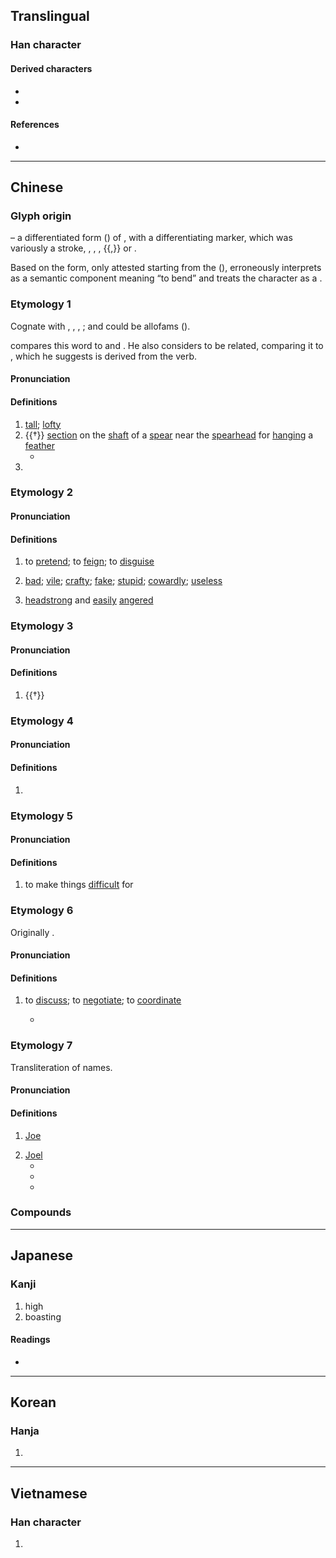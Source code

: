 {{also|乔}}
{{character info}}
==Translingual==

===Han character===
{{Han char|rn=30|rad=口|as=09|sn=12|four=20227|canj=HKRBR|ids=⿱⿵夭口冋}}

====Derived characters====
* {{l|mul|[[僑]], [[嘺]], [[墧]], [[嬌]], [[嶠]], [[𢄹]], [[𢕪]], [[憍]], [[撟]], [[𣾷]], [[獢]], [[䢪]], [[橋]], [[燆]], [[犞]], [[𤩝]], [[矯]], [[礄]], [[穚]], [[𥼱]], [[繑]], [[蟜]], [[䚩]], [[譑]], [[蹻]], [[趫]], [[轎]], [[鐈]], [[鞽]], [[𧄳]], [[驕]], [[鱎]]}}
* {{l|mul|[[勪]], [[敽]], [[敿]], [[䎗]], [[鷮]], [[䀉]], [[㝯]], [[㠐]], [[簥]], [[蕎]], [[毊]], [[㢗]], [[屫]]}}

====References====
* {{Han ref|kx=0200.220|dkj=03990|dj=0422.060|hdz=10656.120|uh=55AC|ud=21932|bh=B3EC|bd=46060}}

----

==Chinese==
{{zh-wp|zh:喬姓|yue:喬氏|nan:Kiâu (sèⁿ)|en:Qiao (surname)}}

===Glyph origin===
{{Han etym}}
{{liushu|i}} – a differentiated form ({{zh-l|*分化字}}) of {{och-l|高|high, tall}}, with a differentiating marker, which was variously a stroke, {{zh-l|*屮}}, {{zh-l|*止}}, {{zh-l|*力}}, {{zh-l|*九}}{{,}} or {{zh-l|*夭}}.

Based on the {{zh-l|*夭}} form, only attested starting from the {{w|Han dynasty}} ({{zh-ref|Chi, 2010}}), ''{{w|Shuowen}}'' erroneously interprets {{zh-l|*夭}} as a semantic component meaning “to bend” and treats the character as a {{liushu|psc|nocap=1}}.

===Etymology 1===
{{zh-forms|s=乔|alt=𠳮}}

Cognate with {{och-l|憍|id=1|to lift the head}}, {{och-l|驕|proud}}, {{och-l|撟|id=2|to lift}}, {{och-l|嶠|peak}}; {{och-l|高|high; tall}} and {{och-l|蹻|id=1|martial; vigorous}} could be allofams ({{zh-ref|Schuessler, 2007}}).

{{zh-ref|Sagart (2017b)}} compares this word to {{cog|bo|སྒྲོ||to elevate; to exalt; to increase}} and {{cog|kac|shagrau||to exalt}}. He also considers {{och-l|鷮|a kind of pheasant (with a long tail and feathers used for ornaments)}} to be related, comparing it to {{cog|bo|སྒྲོ||large feather}}, which he suggests is derived from the verb.

====Pronunciation====
{{zh-pron
|m=qiáo
|m-s=qiao2
|c=kiu4
|c-t=kiau3
|g=qieu2
|h=pfs=khièu;gd=kiau2
|j=qiau1
|mb=giǎu
|md=gièu
|mn=kiâu
|mn-t=kiao5/kiou5
|w=3jjiau
|x=jiau2
|mc=2+1
|oc=y,2+1
|ma=y
|cat=a,n,v,pn
}}

====Definitions====
{{zh-hanzi}}

# [[tall]]; [[lofty]]
# {{†}} [[section]] on the [[shaft]] of a [[spear]] near the [[spearhead]] for [[hang]]ing a [[feather]]
#* {{zh-x|二{Ér}-矛 重{chóng} 喬|The two lances' '''panache-hangers''' soared doubly|CL|ref=Shijing}}
# {{surname|zh}}

===Etymology 2===
{{zh-forms|s=乔}}
{{rfe|zh}}

====Pronunciation====
{{zh-pron
|m=qiáo
|m-s=qiao2
|c=kiu4
|c-t=kiau3
|g=qieu2
|h=pfs=khièu;gd=kiau2
|j=qiau1
|mb=giǎu
|md=gièu
|mn=kiâu
|mn-t=kiao5/kiou5
|w=3jjiau
|x=jiau2
|ma=y
|cat=v,a
}}

====Definitions====
{{zh-hanzi}}

# to [[pretend]]; to [[feign]]; to [[disguise]]
# {{lb|zh|archaic|derogatory}} [[bad]]; [[vile]]; [[crafty]]; [[fake]]; [[stupid]]; [[cowardly]]; [[useless]]
# {{lb|zh|archaic}} [[headstrong]] and [[easily]] [[angered]]

===Etymology 3===
{{zh-forms|s=乔}}

====Pronunciation====
{{zh-pron
|m=jiāo,qiáo
|cat=a
}}

====Definitions====
{{zh-hanzi}}

# {{†}} {{zh-alt-form|驕|[[proud]]; [[arrogant]]}}

===Etymology 4===
{{zh-forms|s=乔}}
{{rfe|zh}}

====Pronunciation====
{{zh-pron
|m=jiǎo,qiáo
|cat=
}}

====Definitions====
{{zh-hanzi}}

# {{zh-only|喬詰}}

===Etymology 5===
{{zh-forms|s=乔|alt=挾,蹻}}
{{rfe|zh}}

====Pronunciation====
{{zh-pron
|mn=khiâu
|cat=v
}}

====Definitions====
{{zh-hanzi}}

# {{lb|zh|Hokkien}} to make things [[difficult]] for

===Etymology 6===
{{zh-forms|s=乔}}

Originally {{bor|cmn|nan|-}} {{zh-l|撨|chhiâu}}.

====Pronunciation====
{{zh-pron
|m=qiáo
|mn=xm,zz,tw,sg:chhiâu
|cat=v
}}

====Definitions====
{{zh-hanzi}}

# {{lb|zh|Hokkien|Taiwanese Mandarin}} to [[discuss]]; to [[negotiate]]; to [[coordinate]]
#* {{zh-x|給{hō͘} 少年%的 家己\自{ka}己{kī} 喬{chhiâu}|let the young people figure it out themselves|MN|ref='''2016''', {{lw|zh|梁志强}} ({{w|Jack Neo}}, lyricist), [https://www.youtube.com/watch?v=MB7xmdJU5ys {{lang|zh|《欢喜就好》}}] (Happy Can Already!)}}

===Etymology 7===
{{zh-forms|s=乔}}

Transliteration of {{bor|zh|en|-}} names.

====Pronunciation====
{{zh-pron
|m=Qiáo
|cat=pn
}}

====Definitions====
{{zh-hanzi}}

# [[Joe]] {{gloss|English given name}}
#: {{zh-x|^喬·^拜登|{{w|Joe Biden}}}}
# [[Joel]] {{gloss|English given name}}
#* {{zh-x|^露意絲·^戴維茲 博士 曾 任 ^哥倫比亞 ^大學 ^教育 ^學院 ^心理 ^教育 ^系 的 研究員；而 ^喬·^戴維茲 博士 則 曾 任 ^哥倫比亞 ^大學 ^教育 ^學院 ^心理 ^教育 ^系 的 教授。|Dr. Lois Davitz was a researcher of Psychology & Education at the Columbia University Teachers College; Dr. '''Joel''' Davitz was a professor of Psychology & Education at the Columbia University Teachers College.|ref='''2003''', {{lang|zh|露意絲·戴維茲}} (Lois L. Davitz) and {{lang|zh|喬·戴維茲}} (Joel R. Davitz), translated by {{lang|zh|劉逸媛}}, {{lang|zh|《結婚！不是鬧著玩的！》}} (''Fun? But We're Married!: A Wise and Witty Guide to a Lasting Marriage''), [https://books.google.ca/books?id=qHbg2srhqvUC&pg=RA16-PT36 book cover]}}
#* {{zh-x|上 圖 是 復活節 拍 的 全家福，下 圖 是 ^喬 一家人 第一次 帶 著[着]{zhe} 老-三 到 安養院 探訪 ^喬 的 祖母 時 拍 的。|The top photo is a family portrait taken during Easter, and the bottom was taken when '''Joel''' [Sartore]’s whole family took the third child to the nursing home to visit '''Joel'''’s grandma for the first time.|ref='''2012''', {{lang|zh|喬·沙托瑞}} (Joel Sartore) and {{lang|zh|約翰·希利}} (John Healey), translated by {{lang|zh|程道民}}, {{lang|zh|《國家地理終極家庭攝影指南》}}, [https://books.google.com/books?id=WKOMAwAAQBAJ&pg=PA82 page 82]}}
#* {{zh-x|在 此 我 要 特別 感謝 ^喬（Joel Mullins）、^馬克（Marc Levin）、^麥可·^佛斯特（Mike Forster）、^麥可·^威爾斯（Mike Wells）、^尼克爾（Nikhil Srinivasan）與 ^查維爾（Xavier Mercier）他們 無比 非凡 的 協助。|I'd like to especially thank '''Joel''' Mullins, Marc Levin, Mike Forster, Mike Wells, Nikhil Srinivasan, and Xavier Mercier for their extraordinary support.|ref='''2015''', {{lang|zh|加百列·懷納}} (Gabriel Wyner), translated by {{lang|zh|威治}}, {{lang|zh|《跟各國人都可以聊得來：語言大師教你如何掌握三大關鍵快速精通各國語言，學了就不忘！》}} (''Fluent Forever: How to Learn Any Language Fast and Never Forget It''), [https://books.google.com/books?id=EJtdDwAAQBAJ&pg=PA398 page 398]}}

===Compounds===
{{zh-der|二喬|喬人|喬裝|喬怯|下喬入幽|付諸洪喬|喬松之壽|喬素|喬木|喬松|喬腔|喬模喬樣|喬遷之喜|喬志|喬林|喬家公|乾喬|喬妝|喬治亞|布爾喬亞|喬文假醋|亞喬木|喬裝打扮|小喬|喬喬畫畫|妝喬|怯怯喬喬|好喬|大喬|喬詰|喬男女|喬才|喬做胡為|喬遷|喬聲怪氣|喬眉畫眼|喬梓|喬扦|出谷遷喬|作喬|喬主張|王喬|洪喬擲水|松喬之壽|故家喬木|拿喬|洪喬之誤|發喬|王子喬|王喬騎鶴|松喬|遷喬|行短才喬|胡做喬為|遷喬之望|賢喬梓|喬家坪|下喬遷谷|佺喬|出幽遷喬|吃喬|喬人物|喬作衙|喬做|喬做衙|喬公案|喬公道|喬其紗|喬勢|喬喬|喬坐衙|喬妝打扮|喬山|喬岳|喬峰|喬嶽|喬張做致|喬張致|喬忿|喬性|喬扮|喬文物|喬材|喬柯|喬桀|喬榦|喬模樣|喬樣|喬樣勢|喬樹|喬畫|喬相識|喬禁架|喬竦|喬粧|喬聲勢|喬聲顙氣|喬行徑|喬衙|喬裝改扮|喬話|喬軀老|喬陟|喬龍畫虎|夭喬|子喬|心喬意怯|時喬|曾喬|松喬遷景|洪喬|王喬履|王喬屨|王喬舄|看喬|粧喬|老喬民|虛喬|謊喬廝|豹喬|輕喬|遷喬出谷|重喬|附喬|陽喬|鳴于喬木|鶯喬|喬勒潘}}

----

==Japanese==

===Kanji===
{{ja-kanji|grade=|rs=口09}}

# high
# boasting

====Readings====
* {{ja-readings
|goon=ぎょう
|kanon=きょう
|kun=たか-い
}}

----

==Korean==

===Hanja===
{{ko-hanja|hangeul=교|rv=gyo|mr=kyo}}

# {{rfdef|ko|sort=口09}}

----

==Vietnamese==

===Han character===
{{vi-readings|reading=kiều|rs=口09}}

# {{rfdef|vi|sort=口09}}